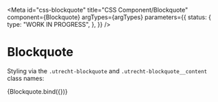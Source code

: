 <!-- @license CC0-1.0 -->


<Meta
  id="css-blockquote"
  title="CSS Component/Blockquote"
  component={Blockquote}
  argTypes={argTypes}
  parameters={{
    status: {
      type: "WORK IN PROGRESS",
    },
  }}
/>

# Blockquote

Styling via the `.utrecht-blockquote` and `.utrecht-blockquote__content` class names:

<Canvas>
  <Story name="Default" args={defaultArgs}>
    {Blockquote.bind({})}
  </Story>
</Canvas>

<ArgsTable story="Default" />
